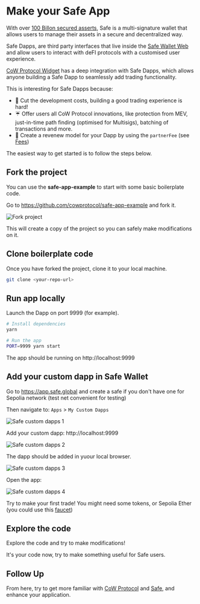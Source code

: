 # Make your Safe App

With over [100 Billon secured asserts](https://x.com/SchorLukas/status/1765865822797410466), Safe is a multi-signature wallet that allows users to manage their assets in a secure and decentralized way.

Safe Dapps, are third party interfaces that live inside the [Safe Wallet Web](https://app.safe.global) and allow users to interact with deFI protocols with a customised user experience.

[CoW Protocol Widget](https://widget.cow.fi) has a deep integration with Safe Dapps, which allows anyone building a Safe Dapp to seamlessly add trading functionality.

This is interesting for Safe Dapps because:
* 🧱 Cut the development costs, building a good trading experience is hard!
* ☔️ Offer users all CoW Protocol innovations, like protection from MEV, just-in-time path finding (optimised for Multisigs), batching of transactions and more.
* 🤑 Create a revenew model for your Dapp by using the `partnerFee` (see [Fees](/governance/fees#partner-fees))

The easiest way to get started is to follow the steps below.

## Fork the project
You can use the **safe-app-example** to start with some basic boilerplate code.

Go to https://github.com/cowprotocol/safe-app-example and fork it.

![Fork project](/img/safe-app/fork.png)

This will create a copy of the project so you can safely make modifications on it.

## Clone boilerplate code
Once you have forked the project, clone it to your local machine.
```bash
git clone <your-repo-url>
```

## Run app locally
Launch the Dapp on port 9999 (for example).
```bash
# Install dependencies
yarn

# Run the app
PORT=9999 yarn start
```

The app should be running on http://localhost:9999

## Add your custom dapp in Safe Wallet
Go to https://app.safe.global and create a safe if you don't have one for Sepolia network (test net convenient for testing)


Then navigate to: `Apps` > `My Custom Dapps`

![Safe custom dapps 1](/img/safe-app/safe-custom-apps-1.png)

Add your custom dapp: http://localhost:9999

![Safe custom dapps 2](/img/safe-app/safe-custom-apps-2.png)

The dapp should be added in yuour local browser.

![Safe custom dapps 3](/img/safe-app/safe-custom-apps-3.png)

Open the app:

![Safe custom dapps 4](/img/safe-app/safe-custom-apps-4.png)


Try to make your first trade! You might need some tokens, or Sepolia Ether (you could use this [faucet](https://sepolia-faucet.pk910.de))


## Explore the code 
Explore the code and try to make modifications!

It's your code now, try to make something useful for Safe users.

## Follow Up
From here, try to get more familiar with [CoW Protocol](/) and [Safe](https://docs.safe.global), and enhance your application.